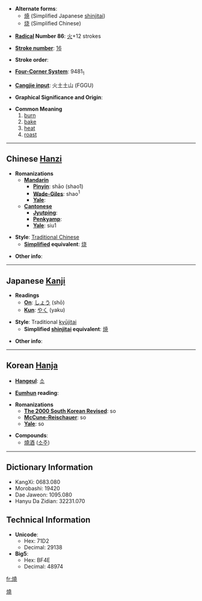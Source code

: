 * '''Alternate forms''':
** [[焼]] (Simplified Japanese [[shinjitai]])
** [[烧]] (Simplified Chinese)

* '''[[Wiktionary:Chinese radical index| Radical]] Number 86''': [[Wiktionary:Chinese radical index 火|火]]+12 strokes

* '''[[Wiktionary:Chinese total strokes index|Stroke number]]''': [[Wiktionary:Chinese total strokes index 16|16]]

* '''Stroke order''': 

* '''[[Wiktionary:Chinese four corner index|Four-Corner System]]''': 9481<sub>1</sub>

* '''[[Wiktionary:Chinese Cangjie index|Cangjie input]]''': 火土土山 (FGGU)

* '''Graphical Significance and Origin''': 

* '''Common Meaning'''
*# [[burn]]
*# [[bake]]
*# [[heat]]
*# [[roast]]

----

== Chinese [[Hanzi]] ==

* '''Romanizations'''
** '''[[Mandarin]]'''
*** '''[[Pinyin]]''': shāo (shao1)
*** '''[[Wade-Giles]]''': shao<sup>1</sup>
*** '''[[Yale]]''': 
** '''[[Cantonese]]'''
*** '''[[Jyutping]]''':
*** '''[[Penkyamp]]''': 
*** '''[[Yale]]''': siu1

* '''Style''': [[Traditional Chinese]] 
** '''[[Simplified Chinese|Simplified]] equivalent''': [[烧]]

* '''Other info''': 

----

== Japanese [[Kanji]] ==

* '''Readings'''
** '''[[On]]''': [[しょう]] (shō)
** '''[[Kun]]''': [[やく]] (yaku)

* '''Style''': Traditional [[kyūjitai]]
** '''Simplified [[shinjitai]] equivalent''': [[焼]]

* '''Other info''':  

----

== Korean [[Hanja]] ==

* '''[[Hangeul]]''': [[소]]

* '''[[Eumhun]] reading''': 

* '''Romanizations'''
** '''[[The 2000 South Korean Revised Romanization|The 2000 South Korean Revised]]''': so
** '''[[McCune-Reischauer]]''': so
** '''[[Yale]]''': so

* '''Compounds''':
**[[燒酒]] ([[소주]])

----

== Dictionary Information ==

* KangXi: 0683.080
* Morobashi: 19420
* Dae Jaweon: 1095.080
* Hanyu Da Zidian: 32231.070

== Technical Information ==

* '''Unicode''':
** Hex: 71D2
** Decimal: 29138
* '''Big5''':
** Hex: BF4E
** Decimal: 48974

[[Category:CJKV characters simplified differently in Japan and China|燒]]

[[fr:燒]]